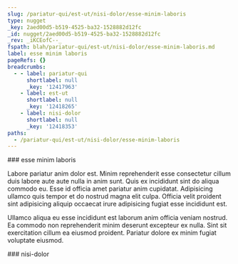 ```yaml
---
slug: /pariatur-qui/est-ut/nisi-dolor/esse-minim-laboris
type: nugget
_key: 2aed00d5-b519-4525-ba32-1528882d12fc
_id: nugget/2aed00d5-b519-4525-ba32-1528882d12fc
_rev: _iKCEofC--_
fspath: blah/pariatur-qui/est-ut/nisi-dolor/esse-minim-laboris.md
label: esse minim laboris
pageRefs: {}
breadcrumbs:
  - - label: pariatur-qui
      shortlabel: null
      _key: '12417963'
    - label: est-ut
      shortlabel: null
      _key: '12418265'
    - label: nisi-dolor
      shortlabel: null
      _key: '12418353'
paths:
  - /pariatur-qui/est-ut/nisi-dolor/esse-minim-laboris
---
```


<NuggetArea>
<Nugget slug="/pariatur-qui/est-ut/nisi-dolor/esse-minim-laboris" type="nugget" _key="2aed00d5-b519-4525-ba32-1528882d12fc" _id="nugget/2aed00d5-b519-4525-ba32-1528882d12fc" _rev="_iKCEofC--_" fspath="blah/pariatur-qui/est-ut/nisi-dolor/esse-minim-laboris.md" label="esse minim laboris" paths="/pariatur-qui/est-ut/nisi-dolor/esse-minim-laboris">
<NuggetBody>
### esse minim laboris

Labore pariatur anim dolor est. Minim reprehenderit esse consectetur cillum duis labore aute aute nulla in anim sunt. Quis ex incididunt sint do aliqua commodo eu. Esse id officia amet pariatur anim cupidatat. Adipisicing ullamco quis tempor et do nostrud magna elit culpa. Officia velit proident sint adipisicing aliquip occaecat irure adipisicing fugiat esse incididunt est.

Ullamco aliqua eu esse incididunt est laborum anim officia veniam nostrud. Ea commodo non reprehenderit minim deserunt excepteur ex nulla. Sint sit exercitation cillum ea eiusmod proident. Pariatur dolore ex minim fugiat voluptate eiusmod.

</NuggetBody>
<Breadcrumbs>
<Crumbs>
<Crumb _key="12417963" label="pariatur-qui" /><Crumb _key="12418265" label="est-ut" /><Crumb _key="12418353" label="nisi-dolor" />
</Crumbs>
</Breadcrumbs>
</Nugget>

<NuggetsInbound>
</NuggetsInbound>
<NuggetsOutbound>
</NuggetsOutbound>
</NuggetArea>
<PassagesInbound>
<Passage direction="inbound" type="passage" _key="12418353" _id="passage/12418353" _rev="_iKCEoe6---" label="nisi-dolor" passage="nisi-dolor" fspath="blah/pariatur-qui/est-ut/nisi-dolor" paths="/pariatur-qui/est-ut/nisi-dolor" slug="/pariatur-qui/est-ut/nisi-dolor">
<NuggetBody>
### nisi-dolor

</NuggetBody>
<Breadcrumbs>
<Crumbs>
<Crumb _key="12417963" label="pariatur-qui" /><Crumb _key="12418265" label="est-ut" />
</Crumbs>
</Breadcrumbs>
</Passage>

</PassagesInbound>
<PassagesOutbound>
</PassagesOutbound>